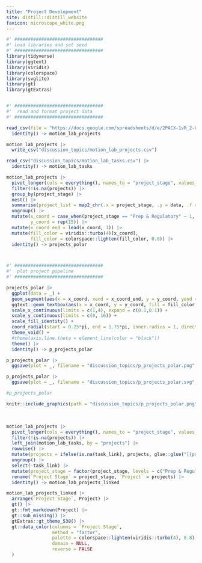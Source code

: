 ```yaml
---
title: "Project Development"
site: distill::distill_website
favicon: microscope_white.png
---
```



 
```r

#' #################################
#' load libraries and set seed
#' #################################
library(tidyverse)
library(ggtext)
library(viridis)
library(colorspace)
library(svglite)
library(gt)
library(gtExtras)


#' #################################
#'  read and format project data
#' #################################

read_csv(file = "https://docs.google.com/spreadsheets/d/e/2PACX-1vR_2-GKnR34K_O-NGMFITGN1m3_NtOo1pBL_ndBtYK-0zw5bLlYeUz7eIx-hh9dBYAkhVMdnQhZ0iNJ/pub?gid=0&single=true&output=csv") %>%
  identity() -> motion_lab_projects

motion_lab_projects |> 
  write_csv("discussion_topics/motion_lab_projects.csv")

read_csv("discussion_topics/motion_lab_tasks.csv") |> 
  identity() -> motion_lab_tasks

motion_lab_projects |> 
  pivot_longer(cols = everything(), names_to = "project_stage", values_to = "projects") |> 
  filter(!is.na(projects)) |>
  group_by(project_stage) |> 
  nest() |> 
  summarise(project_list = map2_chr(.x = project_stage, .y = data, .f = ~ paste0("<b>", .x, "</b><br>", paste(pull(.y, projects), collapse = "<br>")))) |> 
  ungroup() |> 
  mutate(x_coord = case_when(project_stage == "Prep & Regulatory" ~ 1, project_stage == "Specimen & Data Collection" ~ 2, project_stage == "Analysis & Writing" ~ 3, project_stage == "Revision & Resubmission" ~ 4),
         y_coord = rep(15)) |> 
  mutate(x_coord_end = lead(x_coord, 1)) |> 
  mutate(fill_color = viridis::turbo(4)[x_coord],
         fill_color = colorspace::lighten(fill_color, 0.8)) |> 
  identity() -> projects_polar



#' #################################
#'  plot project pipeline
#' #################################

projects_polar |> 
  ggplot(data = _) + 
  geom_segment(aes(x = x_coord, xend = x_coord_end, y = y_coord, yend = y_coord)) +
  ggtext::geom_textbox(aes(x = x_coord, y = y_coord, fill = fill_color, label = project_list), halign = 1, family = "Roboto") +
  scale_x_continuous(limits = c(1,4), expand = c(0.1,0.1)) +
  scale_y_continuous(limits = c(0, 16)) +
  scale_fill_identity() +
  coord_radial(start = 0.25*pi, end = 1.75*pi, inner.radius = 1, direction = -1, clip = "off") +
  theme_void() +
  #theme(axis.line.theta = element_line(color = "black"))
  theme() |> 
  identity() -> p_projects_polar

p_projects_polar |> 
  ggsave(plot = _, filename = "discussion_topics/p_projects_polar.png", height = 6, width = 8, units = "in", dpi = 600)

p_projects_polar |> 
  ggsave(plot = _, filename = "discussion_topics/p_projects_polar.svg", height = 6, width = 8, units = "in")

#p_projects_polar


```


```r

knitr::include_graphics(path = "discussion_topics/p_projects_polar.png")

```

<br>    
  

```r

motion_lab_projects |> 
  pivot_longer(cols = everything(), names_to = "project_stage", values_to = "projects") |> 
  filter(!is.na(projects)) |>
  left_join(motion_lab_tasks, by = "projects") |> 
  rowwise() |> 
  mutate(projects = ifelse(is.na(task_link), projects, glue::glue("[{projects}]({task_link})"))) |> 
  ungroup() |> 
  select(-task_link) |>
  mutate(project_stage = factor(project_stage, levels = c("Prep & Regulatory", "Specimen & Data Collection", "Analysis & Writing", "Revision & Resubmission"))) |> 
  rename(`Project Stage` = project_stage, `Project` = projects) |> 
  identity() -> motion_lab_projects_linked

motion_lab_projects_linked |>  
  arrange(`Project Stage`, Project) |> 
  gt() |> 
  gt::fmt_markdown(Project) |> 
  gt::sub_missing() |> 
  gtExtras::gt_theme_538() |> 
  gt::data_color(columns = `Project Stage`,
                 method = "factor",
                 palette = colorspace::lighten(viridis::turbo(4), 0.8),
                 domain = NULL,
                 reverse = FALSE
  )


```


<br>